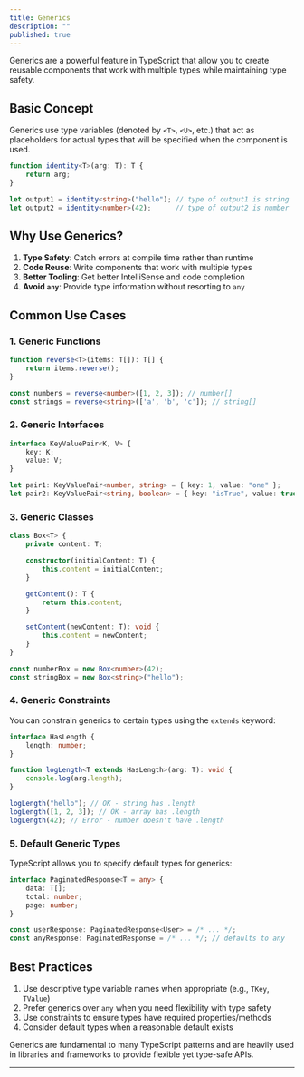 ```yaml
---
title: Generics
description: ""
published: true
---
```


Generics are a powerful feature in TypeScript that allow you to create reusable components that work with multiple types while maintaining type safety.


## Basic Concept

Generics use type variables (denoted by `<T>`, `<U>`, etc.) that act as placeholders for actual types that will be specified when the component is used.

```typescript
function identity<T>(arg: T): T {
    return arg;
}

let output1 = identity<string>("hello"); // type of output1 is string
let output2 = identity<number>(42);      // type of output2 is number
```

## Why Use Generics?

1. **Type Safety**: Catch errors at compile time rather than runtime
2. **Code Reuse**: Write components that work with multiple types
3. **Better Tooling**: Get better IntelliSense and code completion
4. **Avoid `any`**: Provide type information without resorting to `any`

## Common Use Cases

### 1. Generic Functions

```typescript
function reverse<T>(items: T[]): T[] {
    return items.reverse();
}

const numbers = reverse<number>([1, 2, 3]); // number[]
const strings = reverse<string>(['a', 'b', 'c']); // string[]
```

### 2. Generic Interfaces

```typescript
interface KeyValuePair<K, V> {
    key: K;
    value: V;
}

let pair1: KeyValuePair<number, string> = { key: 1, value: "one" };
let pair2: KeyValuePair<string, boolean> = { key: "isTrue", value: true };
```

### 3. Generic Classes

```typescript
class Box<T> {
    private content: T;

    constructor(initialContent: T) {
        this.content = initialContent;
    }

    getContent(): T {
        return this.content;
    }

    setContent(newContent: T): void {
        this.content = newContent;
    }
}

const numberBox = new Box<number>(42);
const stringBox = new Box<string>("hello");
```

### 4. Generic Constraints

You can constrain generics to certain types using the `extends` keyword:

```typescript
interface HasLength {
    length: number;
}

function logLength<T extends HasLength>(arg: T): void {
    console.log(arg.length);
}

logLength("hello"); // OK - string has .length
logLength([1, 2, 3]); // OK - array has .length
logLength(42); // Error - number doesn't have .length
```

### 5. Default Generic Types

TypeScript allows you to specify default types for generics:

```typescript
interface PaginatedResponse<T = any> {
    data: T[];
    total: number;
    page: number;
}

const userResponse: PaginatedResponse<User> = /* ... */;
const anyResponse: PaginatedResponse = /* ... */; // defaults to any
```

## Best Practices

1. Use descriptive type variable names when appropriate (e.g., `TKey`, `TValue`)
2. Prefer generics over `any` when you need flexibility with type safety
3. Use constraints to ensure types have required properties/methods
4. Consider default types when a reasonable default exists

Generics are fundamental to many TypeScript patterns and are heavily used in libraries and frameworks to provide flexible yet type-safe APIs.


---